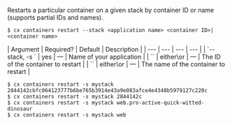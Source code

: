 Restarts a particular container on a given stack by container ID or name (supports partial IDs and names). 

<Tabs >
<Tab label="Usage">

```shell
$ cx containers restart --stack <application name> <container ID>|<container name>
```
</Tab>
    
<Tab label="arguments">
| Argument | Required? | Default | Description |
|  ---  |  ---  |  ---  |  ---  |
| `--stack, -s <application name>` | yes | — | Name of your application |
| `<container ID>` | either\or | — | The ID of the container to restart |
| `<container name>` | either\or | — | The name of the container to restart |
</Tab>
<Tab label="examples">

```shell
$ cx containers restart -s mystack 2844142cbfc064123777b6be765b3914e43a9e083afce4e4348b5979127c220c
$ cx containers restart -s mystack 2844142c
$ cx containers restart -s mystack web.pro-active-quick-witted-dinosaur
$ cx containers restart -s mystack web
```

</Tab>
</Tabs>